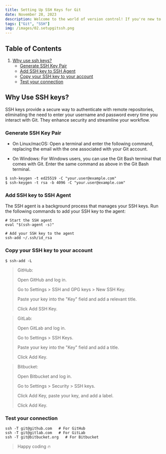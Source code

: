 ```yaml
---
title: Setting Up SSH Keys for Git
date: November 28, 2023
description: Welcome to the world of version control! If you're new to Git or looking to enhance your workflow, setting up SSH keys is a crucial step. In this post, we'll walk through the process of configuring SSH keys for GitHub, GitLab and BitBucket.
tags: ["Git", "SSH"]
img: /images/02.setupgitssh.png
---
```


## Table of Contents

1. [Why use ssh keys?](#why-use-ssh-keys)
   - [Generate SSH Key Pair](#generate-ssh-key-pair)
   - [Add SSH key to SSH Agent](#add-ssh-key-to-ssh-agent)
   - [Copy your SSH key to your account](#copy-your-ssh-key-to-your-account)
   - [Test your connection](#test-your-connection)

## Why Use SSH keys?

SSH keys provide a secure way to authenticate with remote repositories, eliminating the need to enter your username and password every time you interact with Git. They enhance security and streamline your workflow.

### Generate SSH Key Pair

- On Linux/macOS:
  Open a terminal and enter the following command, replacing the email with the one associated with your Git account.

- On Windows:
  For Windows users, you can use the Git Bash terminal that comes with Git. Enter the same command as above in the Git Bash terminal.

```
$ ssh-keygen -t ed25519 -C "your.user@example.com"
$ ssh-keygen -t rsa -b 4096 -C "your.user@example.com"
```

### Add SSH key to SSH Agent

The SSH agent is a background process that manages your SSH keys. Run the following commands to add your SSH key to the agent:

```
# Start the SSH agent
eval "$(ssh-agent -s)"

# Add your SSH key to the agent
ssh-add ~/.ssh/id_rsa
```

### Copy your SSH key to your account

```
$ ssh-add -L
```

> GitHub:
>
> Open GitHub and log in.
>
> Go to Settings > SSH and GPG keys > New SSH Key.
>
> Paste your key into the "Key" field and add a relevant title.
>
> Click Add SSH Key.

> GitLab:
>
> Open GitLab and log in.
>
> Go to Settings > SSH Keys.
>
> Paste your key into the "Key" field and add a title.
>
> Click Add Key.

> Bitbucket:
>
> Open Bitbucket and log in.
>
> Go to Settings > Security > SSH keys.
>
> Click Add Key, paste your key, and add a label.
>
> Click Add Key.

### Test your connection

```
ssh -T git@github.com   # For GitHub
ssh -T git@gitlab.com   # For GitLab
ssh -T git@bitbucket.org   # For Bitbucket
```

> Happy coding 🔥

